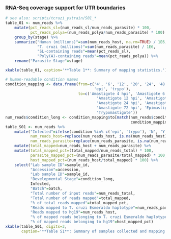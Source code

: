 ### RNA-Seq coverage support for UTR boundaries

```r
# see also: scripts/tcruzi_ystrain/S01_*   
table_01 <- num_reads %>% 
    mutate(pct_reads_sl=(num_reads_sl/num_reads_parasite) * 100,
           pct_reads_polya=(num_reads_polya/num_reads_parasite) * 100) %>%
    group_by(stage) %>%
    summarize("Human (millions)"=sum(num_reads_host, na.rm=TRUE) / 1E6,
              "T. cruzi (millions)"=sum(num_reads_parasite) / 1E6,
              "SL-containing reads"=mean(pct_reads_sl),
              "Poly(A)-containing reads"=mean(pct_reads_polya)) %>%
    rename("Parasite Stage"=stage)

xkable(table_01, caption='**Table 1**: Summary of mapping statistics.')
```

```r
# human-readable condition names
condition_mapping <- data.frame(from=c('4', '6', '12', '20', '24', '48', '72',
                                       'epi', 'trypo'),
                                to=c('Amastigote 4 hpi', 'Amastigote 6 hpi', 
                                        'Amastigote 12 hpi', 'Amastigote 20 hpi',
                                        'Amastigote 24 hpi', 'Amastigote 48 hpi',
                                        'Amastigote 72 hpi', 'Epimastigote',
                                        'Trypomastigote'))
num_reads$condition_long <- condition_mapping$to[match(num_reads$condition, 
                                                       condition_mapping$from)]
table_S01 <- num_reads %>%
    mutate("Infected"=ifelse(condition %in% c('epi', 'trypo'), 'N', 'Y'),
           num_reads_host=replace(num_reads_host, is.na(num_reads_host), 0),
           num_reads_parasite=replace(num_reads_parasite, is.na(num_reads_parasite), 0)) %>%
    mutate(total_mapped=num_reads_host + num_reads_parasite) %>%
    mutate(total_mapped_pct=(total_mapped/num_reads_total) * 100,
           parasite_mapped_pct=(num_reads_parasite/total_mapped) * 100,
           host_mapped_pct=(num_reads_host/total_mapped) * 100) %>%
    select("Lab sample ID"=sample_id,
           "Accession"=accession,
           "Lab sample ID"=sample_id, 
           "Developmental Stage"=condition_long,
           Infected,
           "Batch"=batch,
           "Total number of input reads"=num_reads_total,
           "Total number of reads mapped"=total_mapped,
           "% of total reads mapped"=total_mapped_pct,
           "Reads mapped to T. cruzi Esmeraldo haplotype"=num_reads_parasite,
           "Reads mapped to hg19"=num_reads_host,
           "% of mapped reads belonging to T. cruzi Esmeraldo haplotype"=parasite_mapped_pct,
           "% of mapped reads belonging to hg19"=host_mapped_pct)
xkable(table_S01, digits=3, 
       caption='**Table S1**: Summary of samples collected and mapping statistics')
```

